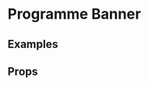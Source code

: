 


<Meta title="2 Pattern Library/1 Structure/LFF IWC Banner" component={LFFIWCBanner} />

# Programme Banner

## Examples 

<Preview>
    <Story name="LFF 2020 Example">
        <div style={{
            padding: "5px",
            maxWidth: "1000px"
        }}>
            <LFFIWCBanner watchImg={watchImg} secondImg={secondImg} hourImg={hourImg} minImg={minImg} iwcLogo={iwcLogo} />
        </div>
    </Story>
</Preview>

<Preview>
    <Story name="Future example">
        <div style={{
            padding: "5px",
            maxWidth: "1000px"
        }}>
            <LFFIWCBanner festivalDate="10/07/2025" watchImg={watchImg} secondImg={secondImg} hourImg={hourImg} minImg={minImg} iwcLogo={iwcLogo} />
        </div>
    </Story>
</Preview>

<Preview>
    <Story name="Event in the Past">
        <div style={{
            padding: "5px",
            maxWidth: "1000px"
        }}>
            <LFFIWCBanner festivalDate="03/16/2020" watchImg={watchImg} secondImg={secondImg} hourImg={hourImg} minImg={minImg} iwcLogo={iwcLogo} />
        </div>
    </Story>
</Preview>



## Props 

<Props of={LFFIWCBanner} />
